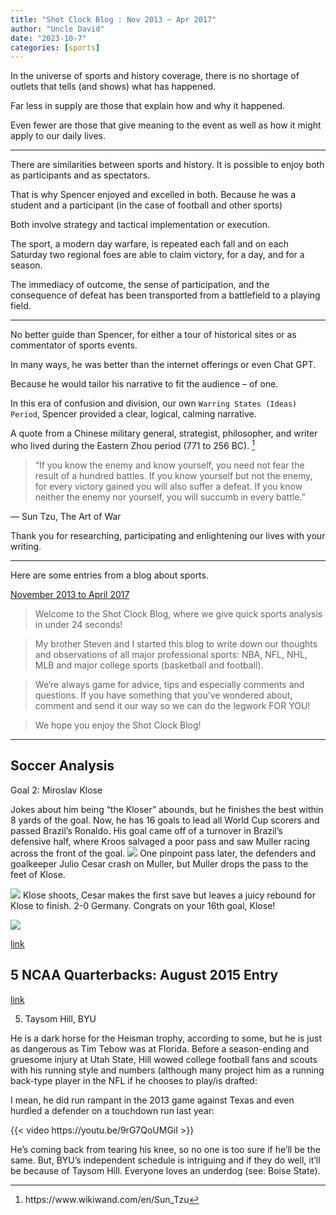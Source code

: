 ---
title: "Shot Clock Blog : Nov 2013 ~ Apr 2017"
author: "Uncle David"
date: "2023-10-7"
categories: [sports]
---

In the universe of sports and history coverage, there is no shortage of outlets that tells (and shows) what has happened.

Far less in supply are those that explain how and why it happened.

Even fewer are those that give meaning to the event as well as how it might apply to our daily lives.

---

There are similarities between sports and history.
It is possible to enjoy both as participants and as spectators.

That is why Spencer enjoyed and excelled in both.  Because he was a student and a participant (in the case of football and other sports)

Both involve strategy and tactical implementation or execution.

The sport, a modern day warfare, is repeated each fall and on each Saturday two regional foes are able to claim victory, for a day, and for a season.

The immediacy of outcome, the sense of participation, and the consequence of defeat has been transported from a battlefield to a playing field.

---

No better guide than Spencer, for either a tour of historical sites or as commentator of sports events.

In many ways, he was better than the internet offerings or even Chat GPT.

Because he would tailor his narrative to fit the audience -- of one.  

In this era of confusion and division, our own `Warring States (Ideas) Period`, Spencer provided a clear, logical, calming narrative.

A quote from a Chinese military general, strategist, philosopher, and writer who lived during the Eastern Zhou period (771 to 256 BC). ^[https://www.wikiwand.com/en/Sun_Tzu]

>“If you know the enemy and know yourself, you need not fear the result of a hundred battles. If you know yourself but not the enemy, for every victory gained you will also suffer a defeat. If you know neither the enemy nor yourself, you will succumb in every battle.”

― Sun Tzu, The Art of War

Thank you for researching, participating and enlightening our lives with your writing.  

---

Here are some entries from a blog about sports.

[November 2013 to April 2017](https://shotclockblog.wordpress.com/)

> Welcome to the Shot Clock Blog, where we give quick sports analysis in under 24 seconds!

> My brother Steven and I started this blog to write down our thoughts and observations of all major professional sports: NBA, NFL, NHL, MLB and major college sports (basketball and football).

> We're always game for advice, tips and especially comments and questions. If you have something that you've wondered about, comment and send it our way so we can do the legwork FOR YOU!

> We hope you enjoy the Shot Clock Blog!

--- 

## Soccer Analysis

Goal 2: Miroslav Klose

Jokes about him being “the Kloser” abounds, but he finishes the best within 8 yards of the goal. Now, he has 16 goals to lead all World Cup scorers and passed Brazil’s Ronaldo. His goal came off of a turnover in Brazil’s defensive half, where Kroos salvaged a poor pass and saw Muller racing across the front of the goal.
![](klose-goal-turnover.webp)
One pinpoint pass later, the defenders and goalkeeper Julio Cesar crash on Muller, but Muller drops the pass to the feet of Klose.

![](klose-goal-shot-on-goal.png)
Klose shoots, Cesar makes the first save but leaves a juicy rebound for Klose to finish. 2-0 Germany. Congrats on your 16th goal, Klose!

![](klose-goal-celebration.png)


[link](https://shotclockblog.wordpress.com/2014/07/08/worldcup2014-how-germany-destroyed-brazil-7-1-san-antonio-spurs-type-offense/)

## 5 NCAA Quarterbacks: August 2015 Entry

[link](https://shotclockblog.wordpress.com/2015/08/28/what-to-watch-for-five-ncaa-qbs-to-track-in-2015/)

5.  Taysom Hill, BYU

He is a dark horse for the Heisman trophy, according to some, but he is just as dangerous as Tim Tebow was at Florida. Before a season-ending and gruesome injury at Utah State, Hill wowed college football fans and scouts with his running style and numbers (although many project him as a running back-type player in the NFL if he chooses to play/is drafted:

I mean, he did run rampant in the 2013 game against Texas and even hurdled a defender on a touchdown run last year:

{{< video https://youtu.be/9rG7QoUMGiI >}}

He's coming back from tearing his knee, so no one is too sure if he'll be the same. But, BYU's independent schedule is intriguing and if they do well, it'll be because of Taysom Hill. Everyone loves an underdog (see: Boise State).



```{=html}
<script src="https://utteranc.es/client.js"
        repo="https://github.com/spencerirvinereed/blogComment"
        issue-term="pathname"
        theme="github-light"
        crossorigin="anonymous"
        async>
</script>
```
